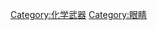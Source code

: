 {{catmore}}
{{Commons cat|Lachrymatory agents}}

[[Category:化学武器|Category:化学武器]]
[[Category:眼睛|Category:眼睛]]